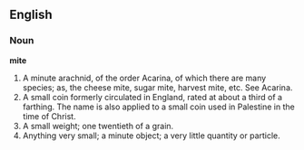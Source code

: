 ==English==

===Noun===

'''mite'''

#A minute arachnid, of the order Acarina, of which there are many species; as, the cheese mite, sugar mite, harvest mite, etc. See Acarina.
#A small coin formerly circulated in England, rated at about a third of a farthing. The name is also applied to a small coin used in Palestine in the time of Christ.
#A small weight; one twentieth of a grain.
#Anything very small; a minute object; a very little quantity or particle.